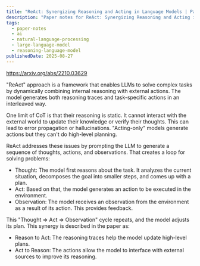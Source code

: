 ```yaml
---
title: "ReAct: Synergizing Reasoning and Acting in Language Models | Paper Notes"
description: "Paper notes for ReAct: Synergizing Reasoning and Acting in Language Models."
tags:
  - paper-notes
  - ai
  - natural-language-processing
  - large-language-model
  - reasoning-language-model
publishedDate: 2025-08-27
---
```


https://arxiv.org/abs/2210.03629

"ReAct" approach is a framework that enables LLMs to solve complex tasks by dynamically combining internal reasoning with external actions.
The model generates both reasoning traces and task-specific actions in an interleaved way.

One limit of CoT is that their reasoning is static.
It cannot interact with the external world to update their knowledge or verify their thoughts.
This can lead to error propagation or hallucinations.
"Acting-only" models generate actions but they can't do high-level planning.

ReAct addresses these issues by prompting the LLM to generate a sequence of thoughts, actions, and observations.
That creates a loop for solving problems:
- Thought: The model first reasons about the task.
It analyzes the current situation, decomposes the goal into smaller steps, and comes up with a plan.
- Act: Based on that, the model generates an action to be executed in the environment.
- Observation: The model receives an observation from the environment as a result of its action.
This provides feedback.

This "Thought => Act => Observation" cycle repeats, and the model adjusts its plan.
This synergy is described in the paper as:
- Reason to Act: The reasoning traces help the model update high-level plans.
- Act to Reason: The actions allow the model to interface with external sources to improve its reasoning.
